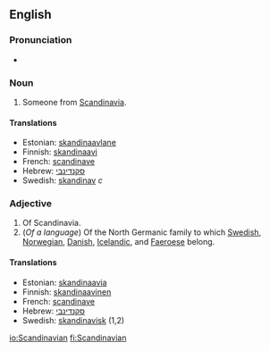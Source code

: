 {{wikipedia}}
==English==

===Pronunciation===
*{{audio|en-us-Scandinavian.ogg|Audio (US)}}

===Noun===
{{en-noun}}
#Someone from [[Scandinavia]].

====Translations====
{{top}}
*Estonian: [[skandinaavlane]]
*Finnish: [[skandinaavi]]
*French: [[scandinave]]
*Hebrew: [[סקנדינבי]]
*Swedish: [[skandinav]] ''c''
{{bottom}}

===Adjective===
{{en-adj}}
#Of Scandinavia.
#(''Of a language'') Of the North Germanic family to which [[Swedish]], [[Norwegian]], [[Danish]], [[Icelandic]], and [[Faeroese]] belong.

====Translations====
{{top}}
*Estonian: [[skandinaavia]]
*Finnish: [[skandinaavinen]]
*French: [[scandinave]]
*Hebrew: [[סקנדינבי]]
*Swedish: [[skandinavisk]] (1,2)
{{bottom}}

[[io:Scandinavian]]
[[fi:Scandinavian]]